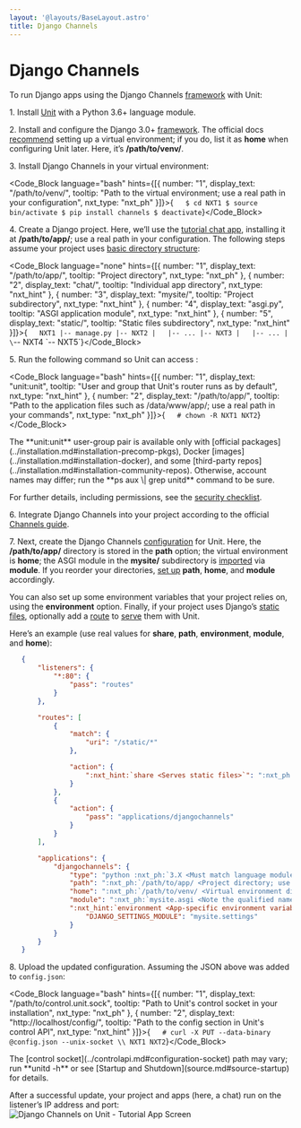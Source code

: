 ```yaml
---
layout: '@layouts/BaseLayout.astro'
title: Django Channels
---
```

# Django Channels

To run Django apps using the Django Channels [framework](https://channels.readthedocs.io/en/stable/) with Unit:

1\. Install [Unit](../installation.md#installation-precomp-pkgs) with a Python 3.6+ language module.

2\. Install and configure the Django 3.0+ [framework](https://www.djangoproject.com).  The official docs [recommend](https://docs.djangoproject.com/en/stable/topics/install/#installing-an-official-release-with-pip) setting up a virtual environment; if you do, list it as **home** when configuring Unit later.  Here, it’s **/path/to/venv/**.

3\. Install Django Channels in your virtual environment:

<Code_Block language="bash" hints={[{ number: "1", display_text: "/path/to/venv/", tooltip: "Path to the virtual environment; use a real path in your configuration", nxt_type: "nxt_ph" }]}>{`   $ cd NXT1
   $ source bin/activate
   $ pip install channels
   $ deactivate`}</Code_Block>

4\. Create a Django project.  Here, we’ll use the [tutorial chat app](https://channels.readthedocs.io/en/stable/tutorial/part_1.html#tutorial-part-1-basic-setup), installing it at **/path/to/app/**; use a real path in your configuration.  The following steps assume your project uses [basic directory structure](https://docs.djangoproject.com/en/stable/ref/django-admin/#django-admin-startproject):

<Code_Block language="none" hints={[{ number: "1", display_text: "/path/to/app/", tooltip: "Project directory", nxt_type: "nxt_ph" }, { number: "2", display_text: "chat/", tooltip: "Individual app directory", nxt_type: "nxt_hint" }, { number: "3", display_text: "mysite/", tooltip: "Project subdirectory", nxt_type: "nxt_hint" }, { number: "4", display_text: "asgi.py", tooltip: "ASGI application module", nxt_type: "nxt_hint" }, { number: "5", display_text: "static/", tooltip: "Static files subdirectory", nxt_type: "nxt_hint" }]}>{`   NXT1
   |-- manage.py
   |-- NXT2
   |   |-- ...
   |-- NXT3
   |   |-- ...
   |   \`-- NXT4
   \`-- NXT5`}</Code_Block>

5\. Run the following command so Unit can access :

<Code_Block language="bash" hints={[{ number: "1", display_text: "unit:unit", tooltip: "User and group that Unit's router runs as by default", nxt_type: "nxt_hint" }, { number: "2", display_text: "/path/to/app/", tooltip: "Path to the application files such as /data/www/app/; use a real path in your commands", nxt_type: "nxt_ph" }]}>{`   # chown -R NXT1 NXT2`}</Code_Block>

<Note type="note">
The **unit:unit** user-group pair is available only with [official packages](../installation.md#installation-precomp-pkgs), Docker [images](../installation.md#installation-docker), and some [third-party repos](../installation.md#installation-community-repos). Otherwise, account names may differ; run the **ps aux \| grep unitd** command to be sure.
</Note>

For further details, including permissions, see the [security checklist](security.md#security-apps).

6\. Integrate Django Channels into your project according to the official [Channels guide](https://channels.readthedocs.io/en/stable/tutorial/part_1.html#integrate-the-channels-library).

7\. Next, create the Django Channels [configuration](../configuration.md#configuration-python) for Unit.  Here, the **/path/to/app/** directory is stored in the **path** option; the virtual environment is **home**; the ASGI module in the **mysite/** subdirectory is [imported](https://docs.python.org/3/reference/import.html) via **module**.  If you reorder your directories, [set up](../configuration.md#configuration-python) **path**, **home**, and **module** accordingly.

You can also set up some environment variables that your project relies on, using the **environment** option.  Finally, if your project uses Django’s [static files](https://docs.djangoproject.com/en/stable/howto/static-files/), optionally add a [route](../configuration.md#configuration-routes) to [serve](../configuration.md#configuration-static) them with Unit.

Here’s an example (use real values for **share**, **path**, **environment**, **module**, and **home**):

```json
   {
       "listeners": {
           "*:80": {
               "pass": "routes"
           }
       },

       "routes": [
           {
               "match": {
                   "uri": "/static/*"
               },

               "action": {
                   ":nxt_hint:`share <Serves static files>`": ":nxt_ph:`/path/to/app <Thus, URIs starting with /static/ are served from /path/to/app/static/; use a real path in your configuration>`$uri"
               }
           },
           {
               "action": {
                   "pass": "applications/djangochannels"
               }
           }
       ],

       "applications": {
           "djangochannels": {
               "type": "python :nxt_ph:`3.X <Must match language module version and virtual environment version>`",
               "path": ":nxt_ph:`/path/to/app/ <Project directory; use a real path in your configuration>`",
               "home": ":nxt_ph:`/path/to/venv/ <Virtual environment directory; use a real path in your configuration>`",
               "module": ":nxt_ph:`mysite.asgi <Note the qualified name of the ASGI module; use a real site directory name in your configuration>`",
               ":nxt_hint:`environment <App-specific environment variables>`": {
                   "DJANGO_SETTINGS_MODULE": "mysite.settings"
               }
           }
       }
   }
```

8\. Upload the updated configuration.  Assuming the JSON above was added to `config.json`:

<Code_Block language="bash" hints={[{ number: "1", display_text: "/path/to/control.unit.sock", tooltip: "Path to Unit's control socket in your installation", nxt_type: "nxt_ph" }, { number: "2", display_text: "http://localhost/config/", tooltip: "Path to the config section in Unit's control API", nxt_type: "nxt_hint" }]}>{`   # curl -X PUT --data-binary @config.json --unix-socket \\
          NXT1 NXT2`}</Code_Block>

<Note type="note">
The [control socket](../controlapi.md#configuration-socket) path may vary; run **unitd -h** or see [Startup and Shutdown](source.md#source-startup) for details.
</Note>

After a successful update, your project and apps (here, a chat) run on the listener’s IP address and port: ![Django Channels on Unit - Tutorial App Screen](/djangochannels.png)